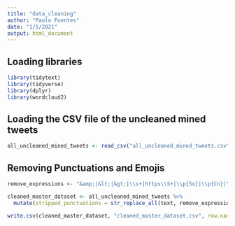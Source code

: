 ---
title: "data_cleaning"
author: "Paolo Fuentes"
date: "1/5/2021"
output: html_document
---

## Loading libraries
```{r}
library(tidytext)
library(tidyverse)
library(dplyr)
library(wordcloud2)
```

## Loading the CSV file of the uncleaned mined tweets
```{r}
all_uncleaned_mined_tweets <- read_csv("all_uncleaned_mined_tweets.csv", col_types="cccccc")
```

## Removing Punctuations and Emojis
```{r}
remove_expressions <- "&amp;|&lt;|&gt;|\\s+|https\\S+|\\p{So}|\\p{Cn}|\\p{Sc}|\\p{S}|<U\\+"

cleaned_master_dataset <- all_uncleaned_mined_tweets %>%
  mutate(stripped_punctuations = str_replace_all(text, remove_expressions, " "))

write.csv(cleaned_master_dataset, "cleaned_master_dataset.csv", row.names = FALSE)
```